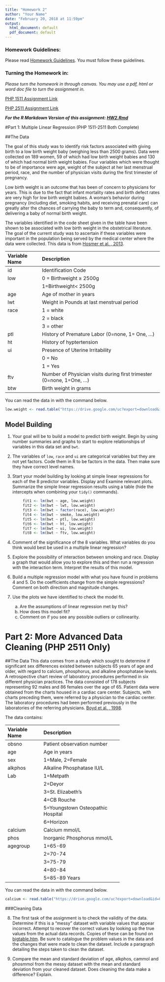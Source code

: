 ```yaml
---
title: "Homework 2"
author: "Your Name"
date: "February 20, 2018 at 11:59pm"
output:
  html_document: default
  pdf_document: default
---
```




### Homework Guidelines:

Please read [Homework Guidelines](../homework/guidelines.html). You must follow these guidelines. 


### Turning the Homework in:

*Please turn the homework in through canvas. You may use a pdf, html or word doc file to turn the assignment in.*

[PHP 1511 Assignment Link](https://canvas.brown.edu/courses/1075279/assignments/7689048)

[PHP 2511 Assignment Link](https://canvas.brown.edu/courses/1075280/assignments/7689049)


***For the R Markdown Version of this assignment: [HW2.Rmd](../homework/hw2.Rmd)***


#Part 1: Multiple Linear Regression (PHP 1511-2511 Both Complete)

##The Data

The goal of this study was to identify risk factors associated with giving birth to a low birth weight baby (weighing less than 2500 grams). Data were collected on 189 women, 59 of which had low birth weight babies and 130 of which had normal birth weight babies.  Four variables which were thought to be of importance were age, weight of the subject at her last menstrual period, race, and the number of physician visits during the first trimester of pregnancy.

Low birth weight is an outcome that has been of concern to physicians for years. This is due to the fact that infant mortality rates and birth defect rates are very high for low birth weight babies. A woman's behavior during pregnancy (including diet, smoking habits, and receiving prenatal care) can greatly alter the chances of carrying the baby to term and, consequently, of delivering a baby of normal birth weight.
        
The variables identified in the code sheet given in the table have been shown to be associated with low birth weight in the obstetrical literature. The goal of the current study was to ascertain if these variables were important in the population being served by the medical center where the data were collected. This data is from [Hosmer et al. , 2013](http://www.wiley.com/WileyCDA/WileyTitle/productCd-0470582472.html). 

----------------------------------------------------------------------
Variable Name   Description
--------------- -------------------------------------------------------
id              Identification Code

low             0 = Birthweight $\ge$ 2500g

                1=Birthweight< 2500g
                
age             Age of mother in years

lwt             Weight in Pounds at last menstrual period

race            1 = white
      
                2 = black
                
                3 = other

ptl             History of Premature Labor (0=none, 1= One, ...)

ht              History of hyptertension

ui              Presence of Uterine Irritability

                0 = No
                
                1 = Yes
                
ftv             Number of Physician visits during first trimester (0=none, 1=One, ...)

btw             Birth weight in grams
----------------------------------------------------------------------


You can read the data in with the command below.

```R
low.weight <- read.table("https://drive.google.com/uc?export=download&id=0B8CsRLdwqzbzMzJyVkt5QkdvVnM", header=TRUE, sep=",")
```


## Model Building



1. Your goal will be to build a model to predict birth weight. Begin by using number summaries and graphs to start to explore relationships of variables in this data set and `bwt`. 


2. The variables of `low`, `race` and `ui` are categorical variables but they are not yet factors. Code them in R to be factors in the data. Then make sure they have correct level names. 


3. Start your model building by looking at simple linear regressions for each of the 8 predictor variables. Display and Examine relevant plots. Summarize the simple linear regression results using a table (hide the intercepts when combining your `tidy()` commands).

```r

        fit1 <- lm(bwt ~ age, low.weight)
        fit2 <- lm(bwt ~ lwt, low.weight)
        fit3 <- lm(bwt ~ factor(race), low.weight)
        fit4 <- lm(bwt ~ smoke, low.weight)
        fit5 <- lm(bwt ~ ptl, low.weight)
        fit6 <- lm(bwt ~ ht, low.weight)
        fit7 <- lm(bwt ~ ui, low.weight)
        fit8 <- lm(bwt ~ ftv, low.weight)
```







4. Comment of the significance of the 8 variables. What variables do you think would best be used in a multiple linear regression?




5. Explore the possibility of interaction between smoking and race. Display a graph that would allow you to explore this and then run a regression with the interaction term. Interpret the results of this model. 




6. Build a multiple regression model with what you have found in problems 4 and 5. Do the coefficients change from the simple regressions? Comment on both direction and magnitude changes. 
    
7. Use the plots we have identified to check the model fit. 
    a. Are the assumptions of linear regression met by this?
    b. How does this model fit?
    c. Comment on if you see any possible outliers or collinearity. 

# Part 2: More Advanced Data Cleaning (PHP 2511 Only)

##The Data
This data comes from a study which sought to determine if significant sex differences existed between subjects 65 years of age and older, with regard to calcium, phosphorus, and alkaline phosphatase levels. A retrospective chart review of laboratory procedures performed in six different physician practices. The data consisted of 178 subjects representing 92 males and 86 females over the age of 65. Patient data were obtained from the charts housed in a cardiac care center. Subjects, with charts preceding them, were referred by a physician to the cardiac center. The laboratory procedures had been performed previously in the laboratories of the referring physicians. [Boyd et al. , 1998](http://engagedscholarship.csuohio.edu/scimath_facpub/27/). 

The data contains:

---------------------------------------------------
Variable Name   Description
--------------- ----------------------------------- 
obsno           Patient observation number

age             Age in years

sex             1=Male, 2=Female

alkphos         Alkaline Phosphatase IU/L

Lab             1=Metpath

                2=Deyor
                
                3=St. Elizabeth's
                
                4=CB Rouche
                
                5=Youngstown Osteopathic Hospital
                
                6=Horizon
                
calcium         Calcium mmol/L

phos            Inorganic Phosphorus mmol/L

agegroup        1=65-69

                2=70-74
                
                3=75-79
                
                4=80-84
                
                5=85-89 Years
---------------------------------------------------

You can read the data in with the command below. 



```r
calcium <- read.table("https://drive.google.com/uc?export=download&id=0B8CsRLdwqzbzbW1oTFlwUlRuSmM", header=TRUE, sep=",")

```

###Cleaning Data

8. The first task of the assignment is to check the validity of the data. Determine if this is a "messy" dataset with variable values that appear incorrect. Attempt to recover the correct values by looking up the true values from the actual data records. Copies of these can be found on [bigtable.htm](http://www.amstat.org/publications/jse/v13n3/grid/bigtable.htm). Be sure to catalogue the problem values in the data and the changes that were made to clean the dataset. Include a paragraph detailing the steps taken to clean the dataset.


9. Compare the mean and standard deviation of age, alkphos, cammol and phosmmol from the messy dataset with the mean and standard deviation from your cleaned dataset. Does cleaning the data make a difference? Explain.
